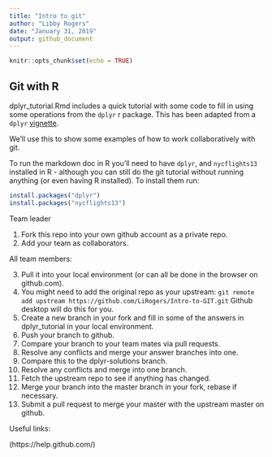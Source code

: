 ```yaml
---
title: "Intro to git"
author: "Libby Rogers"
date: "January 31, 2019"
output: github_document
---
```


```r
knitr::opts_chunk$set(echo = TRUE)
```

Git with R
----------

dplyr\_tutorial.Rmd includes a quick tutorial with some code to fill in using some operations from the `dplyr` r package. This has been adapted from a `dplyr` [vignette](https://dplyr.tidyverse.org/articles/dplyr.html).

We'll use this to show some examples of how to work collaboratively with git.

To run the markdown doc in R you'll need to have `dplyr`, and `nycflights13` installed in R - although you can still do the git tutorial without running anything (or even having R installed). To install them run:

```r
install.packages("dplyr")
install.packages("nycflights13")
```


Team leader

1.  Fork this repo into your own github account as a private repo.
2.  Add your team as collaborators.

All team members: 

3. Pull it into your local environment (or can all be done in the browser on github.com).
4. You might need to add the original repo as your upstream: 
`git remote add upstream https://github.com/LiRogers/Intro-to-GIT.git`
Github desktop will do this for you.
5. Create a new branch in your fork and fill in some of the answers in dplyr_tutorial in your local environment.
6. Push your branch to github.
7. Compare your branch to your team mates via pull requests.
8. Resolve any conflicts and merge your answer branches into one. 
9. Compare this to the dplyr-solutions branch. 
10. Resolve any conflicts and merge into one branch.
11. Fetch the upstream repo to see if anything has changed.
12. Merge your branch into the master branch in your fork, rebase if necessary.
13. Submit a pull request to merge your master with the upstream master on github.

Useful links:

(https://help.github.com/)



